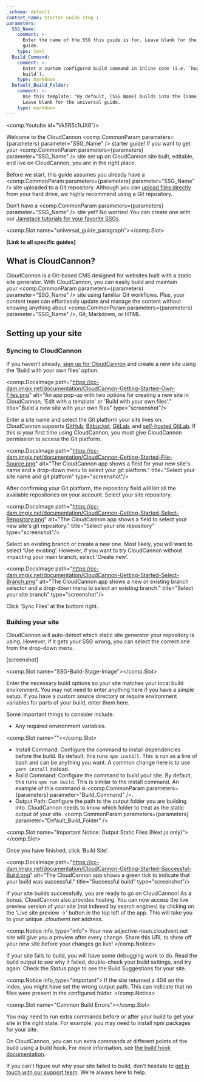 ```yaml
---
_schema: default
content_name: Starter Guide Step 1
parameters:
  SSG_Name:
    comment: >-
      Enter the name of the SSG this guide is for. Leave blank for the universal
      guide.
    type: text
  Build_Command:
    comment: >-
      Enter a custom configured build command in inline code (i.e. `hugo
      build`).
    type: markdown
  Default_Build_Folder:
    comment: >-
      Use this template: "By default, [SSG Name] builds into the [name] folder."
      Leave blank for the universal guide.
    type: markdown
---
```

<comp.Youtube id="Vk5R5c1tJX8"/>

Welcome to the CloudCannon <comp.CommonParam parameters={parameters} parameter="SSG_Name" /> starter guide! If you want to get your <comp.CommonParam parameters={parameters} parameter="SSG_Name" /> site set up on CloudCannon site built, editable, and live on CloudCannon, you are in the right place.

Before we start, this guide assumes you already have a <comp.CommonParam parameters={parameters} parameter="SSG_Name" /> site uploaded to a Git repository. Although you can [upload files directly](https://cloudcannon.com/documentation/articles/add-files-with-direct-upload/) from your hard drive, we highly recommend using a Git repository.

Don’t have a <comp.CommonParam parameters={parameters} parameter="SSG_Name" /> site yet? No worries! You can create one with our [Jamstack tutorials for your favorite SSGs](https://cloudcannon.com/tutorials/).

<comp.Slot name="universal_guide_paragraph"></comp.Slot>

**\[Link to all specific guides\]**&nbsp;

## What is CloudCannon?

CloudCannon is a Git-based CMS designed for websites built with a static site generator. With CloudCannon, you can easily build and maintain your&nbsp;<comp.CommonParam parameters={parameters} parameter="SSG_Name" /> site using familiar Git workflows. Plus, your content team can effortlessly update and manage the content without knowing anything about&nbsp;<comp.CommonParam parameters={parameters} parameter="SSG_Name" />, Git, Markdown, or HTML.

## Setting up your site

### Syncing to CloudCannon

If you haven’t already,&nbsp;[sign up for CloudCannon](https://app.cloudcannon.com/register)&nbsp;and create a new site using the ‘Build with your own files’ option.

<comp.DocsImage path="https://cc-dam.imgix.net/documentation/CloudCannon-Getting-Started-Own-Files.png" alt="An app pop-up with two options for creating a new site in CloudCannon, 'Edit with a template' or 'Build with your own files'." title="Build a new site with your own files" type="screenshot"/>

Enter a site name and select the Git platform your site lives on. CloudCannon supports&nbsp;[GitHub](https://cloudcannon.com/documentation/articles/connecting-a-github-repository-as-your-source/),&nbsp;[Bitbucket](https://cloudcannon.com/documentation/articles/connecting-a-bitbucket-respository-as-your-source/),&nbsp;[GitLab](https://cloudcannon.com/documentation/articles/connecting-a-gitlab-respository-as-your-source/), and&nbsp;[self-hosted GitLab](https://cloudcannon.com/documentation/articles/connecting-a-self-hosted-gitlab-repository-as-your-source/). If this is your first time using CloudCannon, you must give CloudCannon permission to access the Git platform.

<comp.DocsImage path="https://cc-dam.imgix.net/documentation/CloudCannon-Getting-Started-File-Source.png" alt="The CloudCannon app shows a field for your new site's name and a drop-down menu to select your git platform." title="Select your site name and git platform" type="screenshot"/>

After confirming your Git platform, the repository field will list all the available repositories on your account. Select your site repository.

<comp.DocsImage path="https://cc-dam.imgix.net/documentation/CloudCannon-Getting-Started-Select-Repository.png" alt="The CloudCannon app shows a field to select your new site's git repository." title="Select your site repository" type="screenshot"/>

Select an existing branch or create a new one. Most likely, you will want to select ‘Use existing’. However, if you want to try CloudCannon without impacting your main branch, select ‘Create new’.

<comp.DocsImage path="https://cc-dam.imgix.net/documentation/CloudCannon-Getting-Started-Select-Branch.png" alt="The CloudCannon app shows a new or existing branch selector and a drop-down menu to select an existing branch." title="Select your site branch" type="screenshot"/>

Click ‘Sync Files’ at the bottom right.

### Building your site

CloudCannon will auto-detect which static site generator your repository is using. However, if it gets your SSG wrong, you can select the correct one from the drop-down menu.

\[screenshot\]

<comp.Slot name="SSG-Build-Stage-Image"></comp.Slot>

Enter the necessary build options so your site matches your local build environment. You may not need to enter anything here if you have a simple setup. If you have a custom source directory or require environment variables for parts of your build, enter them here.

Some important things to consider include:

* Any required environment variables.

<comp.Slot name=""></comp.Slot>

* Install Command: Configure the command to install dependencies before the build. By default, this runs `npm install`. This is run as a line of bash and can be anything you want. A common change here is to use `yarn install` instead.
* Build Command: Configure the command to build your site. By default, this runs `npm run build`. This is similar to the install command. An example of this command is&nbsp;<comp.CommonParam parameters={parameters} parameter="Build_Command" />.
* Output Path: Configure the path to the output folder you are building into. CloudCannon needs to know which folder to treat as the static output of your site.&nbsp;<comp.CommonParam parameters={parameters} parameter="Default_Build_Folder" />

<comp.Slot name="Important Notice: Output Static Files (Next.js only)"></comp.Slot>

Once you have finished, click ‘Build Site’.

<comp.DocsImage path="https://cc-dam.imgix.net/documentation/CloudCannon-Getting-Started-Successful-Build.png" alt="The CloudCannon app shows a green tick to indicate that your build was successful." title="Successful build" type="screenshot"/>

If your site builds successfully, you are ready to go on CloudCannon! As a bonus, CloudCannon also provides hosting. You can now access the live preview version of your site (not indexed by search engines) by clicking on the ‘Live site preview →’ button in the top left of the app. This will take you to your unique&nbsp;*.cloudvent.net*&nbsp;address.

<comp.Notice info_type="info">
  Your new adjective-noun.cloudvent.net site will give you a preview after every change. Share this URL to show off your new site before your changes go live!
</comp.Notice>

If your site fails to build, you will have some debugging work to do. Read the build output to see why it failed, double-check your build settings, and try again. Check the&nbsp;*Status*&nbsp;page to see the Build Suggestions for your site.

<comp.Notice info_type="important">
  If the site returned a 404 on the index, you might have set the wrong output path. This can indicate that no files were present in the configured folder.
</comp.Notice>

<comp.Slot name="Common Build Errors"></comp.Slot>

You may need to run extra commands before or after your build to get your site in the right state. For example, you may need to install npm packages for your site.

On CloudCannon, you can run extra commands at different points of the build using a build hook. For more information, see&nbsp;[the build hook documentation](https://cloudcannon.com/documentation/articles/extending-your-build-process-with-hooks/).

If you can’t figure out why your site failed to build, don’t hesitate to&nbsp;[get in touch with our support team](https://cloudcannon.com/documentation/support/). We’re always here to help.